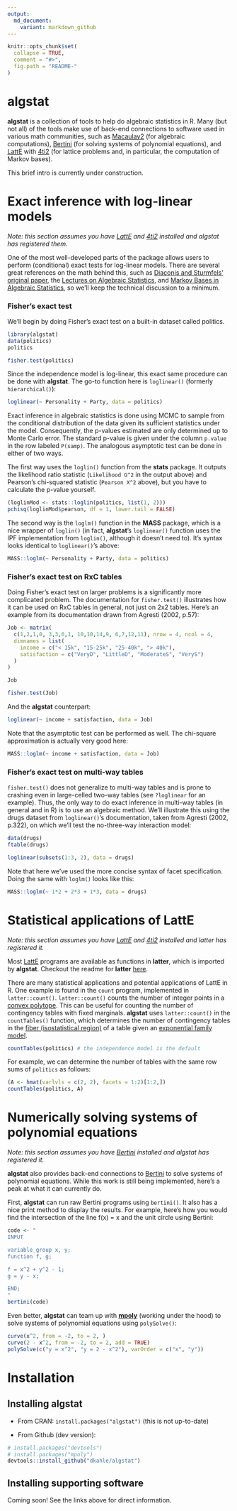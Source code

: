 ```yaml
---
output:
  md_document:
    variant: markdown_github
---
```


<!-- README.md is generated from README.Rmd. Please edit that file -->

```r

knitr::opts_chunk$set(
  collapse = TRUE,
  comment = "#>",
  fig.path = "README-"
)
```

# algstat

__algstat__ is a collection of tools to help do algebraic statistics in R.  Many (but not all) of the tools make use of back-end connections to software used in various math communities, such as [Macaulay2](http://www.math.uiuc.edu/Macaulay2/) (for algebraic computations), [Bertini](https://bertini.nd.edu) (for solving systems of polynomial equations), and [LattE](https://www.math.ucdavis.edu/~latte/) with [4ti2](http://www.4ti2.de) (for lattice problems and, in particular, the computation of Markov bases).

This brief intro is currently under construction.






# Exact inference with log-linear models

_Note: this section assumes you have [LattE](https://www.math.ucdavis.edu/~latte/) and [4ti2](http://www.4ti2.de) installed and algstat has registered them._

One of the most well-developed parts of the package allows users to perform (conditional) exact tests for log-linear models.  There are several great references on the math behind this, such as [Diaconis and Sturmfels' original paper](http://projecteuclid.org/euclid.aos/1030563990), the [Lectures on Algebraic Statistics](http://smile.amazon.com/Lectures-Algebraic-Statistics-Oberwolfach-Seminars/dp/3764389044/ref=sr_1_1?ie=UTF8&qid=1430536908&sr=8-1&keywords=lectures+on+algebraic+statistics), and [Markov Bases in Algebraic Statistics](http://smile.amazon.com/Markov-Bases-Algebraic-Statistics-Springer/dp/1461437180/ref=sr_1_fkmr0_1?ie=UTF8&qid=1430536933&sr=8-1-fkmr0&keywords=aoki%2C+hada%2C+and+takemura), so we'll keep the technical discussion to a minimum.

### Fisher's exact test

We'll begin by doing Fisher's exact test on a built-in dataset called politics.

```r
library(algstat)
data(politics)
politics

fisher.test(politics)
```

Since the independence model is log-linear, this exact same procedure can be done with __algstat__. The go-to function here is `loglinear()` (formerly `hierarchical()`):

```r
loglinear(~ Personality + Party, data = politics)
```

Exact inference in algebraic statistics is done using MCMC to sample from the conditional distribution of the data given its sufficient statistics under the model.  Consequently, the p-values estimated are only determined up to Monte Carlo error.  The standard p-value is given under the column `p.value` in the row labeled `P(samp)`.  The analogous asymptotic test can be done in either of two ways.  

The first way uses the `loglin()` function from the __stats__ package.  It outputs the likelihood ratio statistic (`Likelihood G^2` in the output above) and Pearson's chi-squared statistic (`Pearson X^2` above), but you have to calculate the p-value yourself.

```r
(loglinMod <- stats::loglin(politics, list(1, 2)))
pchisq(loglinMod$pearson, df = 1, lower.tail = FALSE)
```

The second way is the `loglm()` function in the __MASS__ package, which is a nice wrapper of `loglin()` (in fact, __algstat__'s `loglinear()` function uses the IPF implementation from `loglin()`, although it doesn't need to).  It's syntax looks identical to `loglinear()`'s above:

```r
MASS::loglm(~ Personality + Party, data = politics)
```


### Fisher's exact test on RxC tables

Doing Fisher's exact test on larger problems is a significantly more complicated problem.  The documentation for `fisher.test()` illustrates how it can be used on RxC tables in general, not just on 2x2 tables.  Here's an example from its documentation drawn from Agresti (2002, p.57):

```r
Job <- matrix(
  c(1,2,1,0, 3,3,6,1, 10,10,14,9, 6,7,12,11), nrow = 4, ncol = 4,
  dimnames = list(
    income = c("< 15k", "15-25k", "25-40k", "> 40k"),
    satisfaction = c("VeryD", "LittleD", "ModerateS", "VeryS")
  )
)

Job

fisher.test(Job)
```

And the __algstat__ counterpart:
```r
loglinear(~ income + satisfaction, data = Job)
```

Note that the asymptotic test can be performed as well.  The chi-square approximation is actually very good here:
```r
MASS::loglm(~ income + satisfaction, data = Job)
```


### Fisher's exact test on multi-way tables

`fisher.test()` does not generalize to multi-way tables and is prone to crashing even in large-celled two-way tables (see `?loglinear` for an example).  Thus, the only way to do exact inference in multi-way tables (in general and in R) is to use an algebraic method.  We'll illustrate this using the drugs dataset from `loglinear()`'s documentation, taken from Agresti (2002, p.322), on which we'll test the no-three-way interaction model:

```r
data(drugs)
ftable(drugs)

loglinear(subsets(1:3, 2), data = drugs)
```

Note that here we've used the more concise syntax of facet specification.  Doing the same with `loglm()` looks like this:

```r
MASS::loglm(~ 1*2 + 2*3 + 1*3, data = drugs)
```













# Statistical applications of LattE

_Note: this section assumes you have [LattE](https://www.math.ucdavis.edu/~latte/) and [4ti2](http://www.4ti2.de) installed and latter has registered it._

Most [LattE](https://www.math.ucdavis.edu/~latte/) programs are available as functions in __latter__, which is imported by __algstat__.  Checkout the readme for __latter__ [here](https://github.com/dkahle/latter).

There are many statistical applications and potential applications of LattE in R.  One example is found in the `count` program, implemented in `latter::count()`.  `latter::count()` counts the number of integer points in a [convex polytope](https://en.wikipedia.org/wiki/Convex_polytope).  This can be useful for counting the number of contingency tables with fixed marginals.  __algstat__ uses `latter::count()` in the `countTables()` function, which determines the number of contingency tables in the [fiber (isostatistical region)](http://en.wikipedia.org/wiki/Fiber_(mathematics)) of a table given an [exponential family model](http://en.wikipedia.org/wiki/Exponential_family).

```r
countTables(politics) # the independence model is the default
```

For example, we can determine the number of tables with the same row sums of `politics` as follows:

```r
(A <- hmat(varlvls = c(2, 2), facets = 1:2)[1:2,])
countTables(politics, A)
```









# Numerically solving systems of polynomial equations

_Note: this section assumes you have [Bertini](https://bertini.nd.edu) installed and algstat has registered it._

__algstat__ also provides back-end connections to [Bertini](https://bertini.nd.edu) to solve systems of polynomial equations.  While this work is still being implemented, here's a peak at what it can currently do.

First, __algstat__ can run raw Bertini programs using `bertini()`.  It also has a nice print method to display the results.  For example, here's how you would find the intersection of the line f(x) = x and the unit circle using Bertini:

```r
code <- "
INPUT

variable_group x, y;
function f, g;

f = x^2 + y^2 - 1;
g = y - x;

END;
"
bertini(code)
```

Even better, __algstat__ can team up with [__mpoly__](http://github.com/dkahle/mpoly) (working under the hood) to solve systems of polynomial equations using `polySolve()`:
```r
curve(x^2, from = -2, to = 2, )
curve(2 - x^2, from = -2, to = 2, add = TRUE)
polySolve(c("y = x^2", "y = 2 - x^2"), varOrder = c("x", "y"))
```



# Installation

## Installing algstat

* From CRAN: `install.packages("algstat")` (this is not up-to-date)

* From Github (dev version): 
```R
# install.packages("devtools")
# install.packages("mpoly")
devtools::install_github("dkahle/algstat")
```

## Installing supporting software

Coming soon!  See the links above for direct information.

